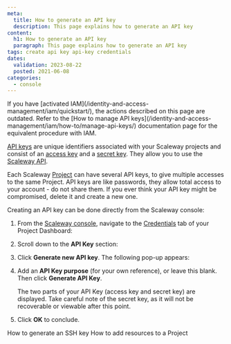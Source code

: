 ```yaml
---
meta:
  title: How to generate an API key
  description: This page explains how to generate an API key
content:
  h1: How to generate an API key
  paragraph: This page explains how to generate an API key
tags: create api key api-key credentials
dates:
  validation: 2023-08-22
  posted: 2021-06-08
categories:
  - console
---
```


<Message type="iam">
  If you have [activated IAM](/identity-and-access-management/iam/quickstart/), the actions described on this page are outdated. 
  Refer to the [How to manage API keys](/identity-and-access-management/iam/how-to/manage-api-keys/) documentation page for the equivalent procedure with IAM.
</Message>

[API keys](/console/my-account/concepts/#api-key) are unique identifiers associated with your Scaleway projects and consist of an [access key](/console/my-account/concepts/#access-key) and a [secret key](/console/my-account/concepts/#secret-key). They allow you to use the [Scaleway API](https://www.scaleway.com/en/developers/api/). 

Each Scaleway [Project](/console/my-account/concepts/#project) can have several API keys, to give multiple accesses to the same Project. API keys are like passwords, they allow total access to your account - do not share them. If you ever think your API key might be compromised, delete it and create a new one.

Creating an API key can be done directly from the Scaleway console:

1. From the [Scaleway console](https://console.scaleway.com), navigate to the [Credentials](/console/my-account/concepts/#credentials) tab of your Project Dashboard:
    <Lightbox src="scaleway-credentials-nav.webp" alt="" />
2. Scroll down to the **API Key** section:
    <Lightbox src="scaleway-api-keys.webp" alt="" />
3. Click **Generate new API key**. The following pop-up appears:
    <Lightbox src="scaleway-api-key-purpose.webp" alt="" />
4. Add an **API Key purpose** (for your own reference), or leave this blank. Then click **Generate API Key**.

    The two parts of your API Key (access key and secret key) are displayed. Take careful note of the secret key, as it will not be recoverable or viewable after this point.
    <Lightbox src="scaleway-generate-api-key.webp" alt="" />
5. Click **OK** to conclude.

<Navigation title="See Also">
  <PreviousButton to="/console/my-project/how-to/create-ssh-key/">How to generate an SSH key</PreviousButton>
  <NextButton to="/console/my-project/how-to/add-resources-project/">How to add resources to a Project</NextButton>
</Navigation>
